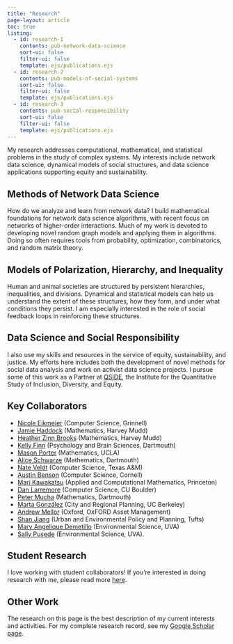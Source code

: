```yaml
---
title: "Research"
page-layout: article
toc: true
listing:
  - id: research-1
    contents: pub-network-data-science
    sort-ui: false
    filter-ui: false
    template: ejs/publications.ejs
  - id: research-2
    contents: pub-models-of-social-systems
    sort-ui: false
    filter-ui: false
    template: ejs/publications.ejs
  - id: research-3
    contents: pub-social-responsibility
    sort-ui: false
    filter-ui: false
    template: ejs/publications.ejs
---
```


My research addresses computational, mathematical, and statistical problems in the study of complex systems. My interests include network data science, dynamical models of social structures, and data science applications supporting equity and sustainability. 

## Methods of Network Data Science

How do we analyze and learn from network data? I build mathematical foundations for network data science algorithms, with recent focus on networks of higher-order interactions. Much of my work is devoted to developing novel random graph models and applying them in algorithms. Doing so often requires tools from probability, optimization, combinatorics, and random matrix theory. 

:::{#research-1}
:::

## Models of Polarization, Hierarchy, and Inequality

Human and animal societies are structured by persistent hierarchies, inequalities, and divisions. Dynamical and statistical models can help us understand the extent of these structures, how they form, and under what conditions they persist. I am especially interested in the role of social feedback loops in reinforcing these structures. 

:::{.list}
:::{#research-2}
:::
:::

## Data Science and Social Responsibility

I also use my skills and resources in the service of equity, sustainability, and justice. My efforts here includes both the development of novel methods for social data analysis and work on activist data science projects.  I pursue some of this work as a Partner at [QSIDE](https://qsideinstitute.org/), the Institute for the Quantitative Study of Inclusion, Diversity, and Equity. 

:::{.list}
:::{#research-3}
:::
:::

## Key Collaborators


- [Nicole Eikmeier](https://eikmeier.sites.grinnell.edu/) (Computer Science, Grinnell)
- [Jamie Haddock](https://www.math.ucla.edu/~jhaddock/index.html) (Mathematics, Harvey Mudd)
- [Heather Zinn Brooks](https://www.hmc.edu/mathematics/people/faculty/heather-zinn-brooks/) (Mathematics, Harvey Mudd)
- [Kelly Finn](https://pbs.dartmouth.edu/people/kelly-r-finn) (Psychology and Brain Sciences, Dartmouth)
- [Mason Porter](https://www.math.ucla.edu/~mason/) (Mathematics, UCLA)
- [Alice Schwarze](https://aliceschwarze.gitlab.io/) (Mathematics, Dartmouth)
- [Nate Veldt](https://people.cam.cornell.edu/lnv22/) (Computer Science, Texas A&M)
- [Austin Benson](https://www.cs.cornell.edu/~arb/) (Computer Science, Cornell)
- [Mari Kawakatsu](https://www.marikawakatsu.com/) (Applied and Computational Mathematics, Princeton)
- [Dan Larremore](https://www.colorado.edu/cs/daniel-larremore) (Computer Science, CU Boulder)
- [Peter Mucha](https://mucha.web.unc.edu/) (Mathematics, Dartmouth)
- [Marta González](https://ced.berkeley.edu/ced/faculty-staff/marta-gonzalez) (City and Regional Planning, UC Berkeley)
- [Andrew Mellor](https://andrewmellor.co.uk/) (Oxford, OxFORD Asset Management)
- [Shan Jiang](https://as.tufts.edu/uep/people/faculty/shan-jiang) (Urban and Environmental Policy and Planning, Tufts)
- [Mary Angelique Demetillo](https://maryangelique.com/) (Environmental Science, UVA)
- [Sally Pusede](https://evsc.as.virginia.edu/people/profile/sep6a) (Environmental Science, UVA). 

## Student Research

I love working with student collaborators! If you're interested in doing research with me, please read more [here](for-students.qmd#student-research).

## Other Work

The research on this page is the best description of my current interests and activities. For my complete research record, see my [Google Scholar page](https://scholar.google.com/citations?user=dgWoch0AAAAJ&hl=en).